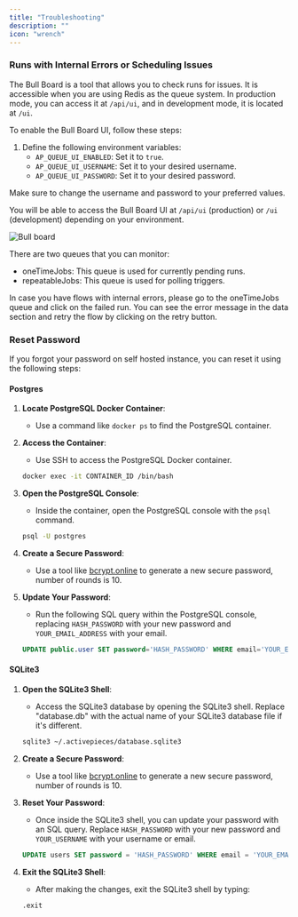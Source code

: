 ```yaml
---
title: "Troubleshooting"
description: ""
icon: "wrench"
---
```


### Runs with Internal Errors or Scheduling Issues

The Bull Board is a tool that allows you to check runs for issues.
It is accessible when you are using Redis as the queue system. In production mode, you can access it at `/api/ui`, and in development mode, it is located at `/ui`.

To enable the Bull Board UI, follow these steps:

1. Define the following environment variables:
   - `AP_QUEUE_UI_ENABLED`: Set it to `true`.
   - `AP_QUEUE_UI_USERNAME`: Set it to your desired username.
   - `AP_QUEUE_UI_PASSWORD`: Set it to your desired password.

Make sure to change the username and password to your preferred values.

You will be able to access the Bull Board UI at `/api/ui` (production) or `/ui` (development) depending on your environment.

![Bull board](/resources/screenshots/bullboard-ui.png)

There are two queues that you can monitor:
- oneTimeJobs: This queue is used for currently pending runs.
- repeatableJobs: This queue is used for polling triggers.

In case you have flows with internal errors, please go to the oneTimeJobs queue and click on the failed run. You can see the error message in the data section and retry the flow by clicking on the retry button.

### Reset Password

If you forgot your password on self hosted instance, you can reset it using the following steps:

#### Postgres

1. **Locate PostgreSQL Docker Container**:
   - Use a command like `docker ps` to find the PostgreSQL container.

2. **Access the Container**:
   - Use SSH to access the PostgreSQL Docker container.
   ```bash
   docker exec -it CONTAINER_ID /bin/bash
   ```

3. **Open the PostgreSQL Console**:
   - Inside the container, open the PostgreSQL console with the `psql` command.
   ```bash
   psql -U postgres
   ```

4. **Create a Secure Password**:
   - Use a tool like [bcrypt.online](https://bcrypt.online/) to generate a new secure password, number of rounds is 10.

5. **Update Your Password**:
   - Run the following SQL query within the PostgreSQL console, replacing `HASH_PASSWORD` with your new password and `YOUR_EMAIL_ADDRESS` with your email.
   ```sql
   UPDATE public.user SET password='HASH_PASSWORD' WHERE email='YOUR_EMAIL_ADDRESS';
   ```

#### SQLite3

1. **Open the SQLite3 Shell**:
   - Access the SQLite3 database by opening the SQLite3 shell. Replace "database.db" with the actual name of your SQLite3 database file if it's different.
   ```bash
   sqlite3 ~/.activepieces/database.sqlite3
   ```

2. **Create a Secure Password**:
   - Use a tool like [bcrypt.online](https://bcrypt.online/) to generate a new secure password, number of rounds is 10.


3. **Reset Your Password**:
   - Once inside the SQLite3 shell, you can update your password with an SQL query. Replace `HASH_PASSWORD` with your new password and `YOUR_USERNAME` with your username or email.
   ```sql
   UPDATE users SET password = 'HASH_PASSWORD' WHERE email = 'YOUR_EMAIL_ADDRESS';
   ```

4. **Exit the SQLite3 Shell**:
   - After making the changes, exit the SQLite3 shell by typing:
   ```bash
   .exit
   ```

